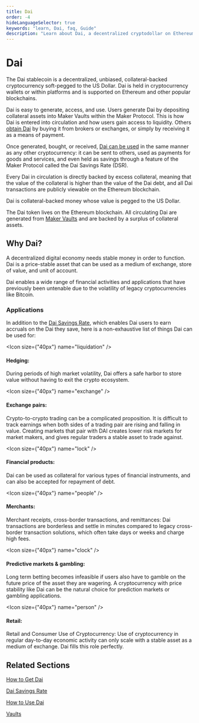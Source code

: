 ```yaml
---
title: Dai
order: -4
hideLanguageSelector: true
keywords: "learn, Dai, faq, Guide"
description: "Learn about Dai, a decentralized cryptodollar on Ethereum."
---
```


# Dai

The Dai stablecoin is a decentralized, unbiased, collateral-backed cryptocurrency soft-pegged to the US Dollar. Dai is held in cryptocurrency wallets or within platforms and is supported on Ethereum and other popular blockchains.

Dai is easy to generate, access, and use. Users generate Dai by depositing collateral assets into Maker Vaults within the Maker Protocol. This is how Dai is entered into circulation and how users gain access to liquidity. Others [obtain Dai](/learn/dai/get-dai/) by buying it from brokers or exchanges, or simply by receiving it as a means of payment.

Once generated, bought, or received, [Dai can be used](/learn/dai/use-dai/) in the same manner as any other cryptocurrency: it can be sent to others, used as payments for goods and services, and even held as savings through a feature of the Maker Protocol called the Dai Savings Rate (DSR).

Every Dai in circulation is directly backed by excess collateral, meaning that the value of the collateral is higher than the value of the Dai debt, and all Dai transactions are publicly viewable on the Ethereum blockchain.

Dai is collateral-backed money whose value is pegged to the US Dollar.

The Dai token lives on the Ethereum blockchain. All circulating Dai are generated from [Maker Vaults](/learn/vaults/) and are backed by a surplus of collateral assets.


## Why Dai?

A decentralized digital economy needs stable money in order to function. Dai is a price-stable asset that can be used as a medium of exchange, store of value, and unit of account.

Dai enables a wide range of financial activities and applications that have previously been untenable due to the volatility of legacy cryptocurrencies like Bitcoin.

### Applications

In addition to the [Dai Savings Rate](/learn/dai/dsr/), which enables Dai users to earn accruals on the Dai they save, here is a non-exhaustive list of things Dai can be used for:

<Chocolate>

<Box>

<Icon size={"40px"} name="liquidation" />


#### Hedging:

During periods of high market volatility, Dai offers a safe harbor to store value without having to exit the crypto ecosystem.


</Box>

<Box>

 <Icon size={"40px"} name="exchange" />

#### Exchange pairs:

Crypto-to-crypto trading can be a complicated proposition. It is difficult to track earnings when both sides of a trading pair are rising and falling in value. Creating markets that pair with DAI creates lower risk markets for market makers, and gives regular traders a stable asset to trade against.


</Box>

<Box>

<Icon size={"40px"} name="lock" />

#### Financial products:


Dai can be used as collateral for various types of financial instruments, and can also be accepted for repayment of debt.


</Box>

</Chocolate>

<Chocolate>

<Box>

<Icon size={"40px"} name="people" />


#### Merchants:

Merchant receipts, cross-border transactions, and remittances: Dai transactions are borderless and settle in minutes compared to legacy cross-border transaction solutions, which often take days or weeks and charge high fees.


</Box>

<Box>

 <Icon size={"40px"} name="clock" />

#### Predictive markets & gambling:

 Long term betting becomes infeasible if users also have to gamble on the future price of the asset they are wagering. A cryptocurrency with price stability like Dai can be the natural choice for prediction markets or gambling applications.


</Box>

<Box>

<Icon size={"40px"} name="person" />

#### Retail:


Retail and Consumer Use of Cryptocurrency: Use of cryptocurrency in regular day-to-day economic activity can only scale with a stable asset as a medium of exchange. Dai fills this role perfectly.


</Box>

</Chocolate>



## Related Sections

<List>

[How to Get Dai](/learn/dai/get-dai/)

[Dai Savings Rate](/learn/dai/dsr/)

[How to Use Dai](/learn/dai/use-dai/)

[Vaults](/learn/vaults/)

</List>